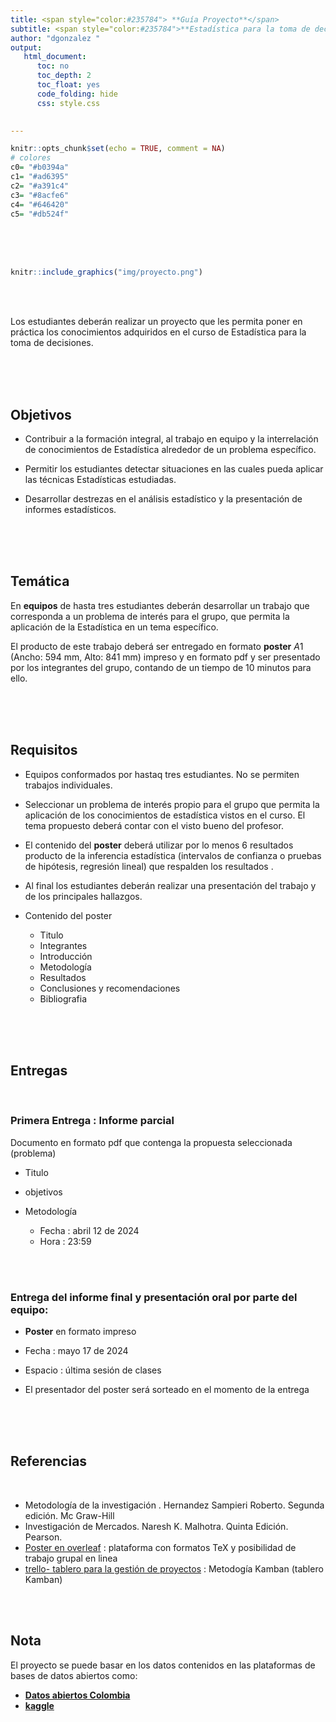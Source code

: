 ```yaml
---
title: <span style="color:#235784"> **Guía Proyecto**</span>  
subtitle: <span style="color:#235784">**Estadística para la toma de decisiones**</span> 
author: "dgonzalez "
output:
   html_document:
      toc: no
      toc_depth: 2
      toc_float: yes
      code_folding: hide
      css: style.css
    

--- 
```


```r
knitr::opts_chunk$set(echo = TRUE, comment = NA)
# colores
c0= "#b0394a"
c1= "#ad6395"
c2= "#a391c4"
c3= "#8acfe6"
c4= "#646420"
c5= "#db524f"
```

<br/><br/><br/>

```r
knitr::include_graphics("img/proyecto.png")
```


<br/><br/>

Los estudiantes deberán realizar un proyecto que les permita poner en práctica los conocimientos adquiridos en el curso de  Estadística para la toma de decisiones.

<br/><br/><br/>
  
## **Objetivos** 
  
+ Contribuir a la formación integral, al trabajo en equipo y la interrelación de conocimientos de Estadística alrededor de un problema específico.

+ Permitir los estudiantes detectar situaciones en las cuales pueda aplicar las técnicas Estadísticas estudiadas.

+ Desarrollar destrezas en el análisis estadístico y la presentación de informes estadísticos. 

<br/><br/><br/>
  
## **Temática** 
  
En **equipos** de hasta tres estudiantes deberán desarrollar un trabajo que corresponda a un problema de  interés para el  grupo, que permita la aplicación de la Estadística en un tema específico. 

El producto de este trabajo deberá ser entregado en formato  **poster** $A1$ (Ancho: 594 mm, Alto: 841 mm) impreso y en formato pdf  y ser presentado por los integrantes del grupo, contando de un tiempo de 10 minutos para ello.

<br/><br/><br/>
  
## **Requisitos** 
  
+ Equipos conformados por hastaq tres  estudiantes. No se permiten trabajos individuales.

+ Seleccionar un problema de interés propio para el grupo que  permita la aplicación de los conocimientos de estadística vistos en el curso. El tema propuesto deberá contar con el visto bueno del profesor.

+  El contenido del **poster** deberá utilizar por lo menos 6 resultados producto de la inferencia estadística (intervalos de confianza o pruebas de hipótesis, regresión lineal) que respalden los resultados .

+ Al final los estudiantes deberán realizar una presentación del trabajo y de los principales hallazgos.

+ Contenido del poster
    + Titulo
    + Integrantes
    + Introducción
    + Metodología
    + Resultados
    + Conclusiones y recomendaciones
    + Bibliografia

<br/><br/><br/>
  
## **Entregas** 

  <br/>
  
### **Primera Entrega : Informe parcial** 

Documento en formato pdf que contenga la propuesta seleccionada (problema) 
    
* Titulo
    
* objetivos
    
* Metodología

  * Fecha :  abril 12 de 2024
  * Hora : 23:59
  
<br/><br/>  

### **Entrega del informe final y presentación oral por parte del equipo:**

* **Poster** en formato impreso  

* Fecha :  mayo 17 de 2024

* Espacio : última sesión de clases

* El presentador del poster será sorteado en el momento de la entrega

<br/><br/><br/>
  
## **Referencias** 
  
  <br/>
  
+ Metodología de la investigación . Hernandez Sampieri Roberto. Segunda edición. Mc Graw-Hill
+ Investigación de Mercados. Naresh K. Malhotra. Quinta Edición. Pearson.
+ [Poster en overleaf](https://www.overleaf.com/learn/latex/Posters) : plataforma con formatos TeX y posibilidad de trabajo grupal en linea
+ [trello- tablero para la gestión de proyectos](https://trello.com/es/tour) : Metodogía Kamban (tablero Kamban)

<br/><br/>



## **Nota**

El proyecto se puede basar en los datos contenidos en las plataformas de bases de datos abiertos como:

* [**Datos abiertos Colombia**](https://www.datos.gov.co/)
* [**kaggle**](https://www.kaggle.com/)




  

